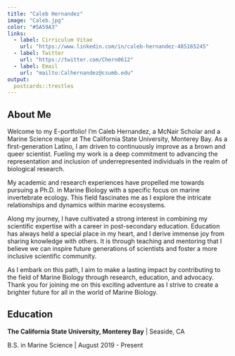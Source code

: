```yaml
---
title: "Caleb Hernandez"
image: "Caleb.jpg"
color: "#5A59A3"
links:
  - label: Cirriculum Vitae
    url: "https://www.linkedin.com/in/caleb-hernandez-485165245"
  - label: Twitter
    url: "https://twitter.com/Chern0612"
  - label: Email
    url: "mailto:Calhernandez@csumb.edu"
output:
  postcards::trestles
---
```

 
## About Me

 Welcome to my E-portfolio! I'm Caleb Hernandez, a McNair Scholar and a Marine Science major at The California State University, Monterey Bay. As a first-generation Latino, I am driven to continuously improve as a brown and queer scientist. Fueling my work is a deep commitment to advancing the representation and inclusion of underrepresented individuals in the realm of biological research.

My academic and research experiences have propelled me towards pursuing a Ph.D. in Marine Biology with a specific focus on marine invertebrate ecology. This field fascinates me as I explore the intricate relationships and dynamics within marine ecosystems.

Along my journey, I have cultivated a strong interest in combining my scientific expertise with a career in post-secondary education. Education has always held a special place in my heart, and I derive immense joy from sharing knowledge with others. It is through teaching and mentoring that I believe we can inspire future generations of scientists and foster a more inclusive scientific community.

As I embark on this path, I aim to make a lasting impact by contributing to the field of Marine Biology through research, education, and advocacy. Thank you for joining me on this exciting adventure as I strive to create a brighter future for all in the world of Marine Biology.

## Education

**The California State University, Monterey Bay** | Seaside, CA

B.S. in Marine Science | August 2019 - Present
